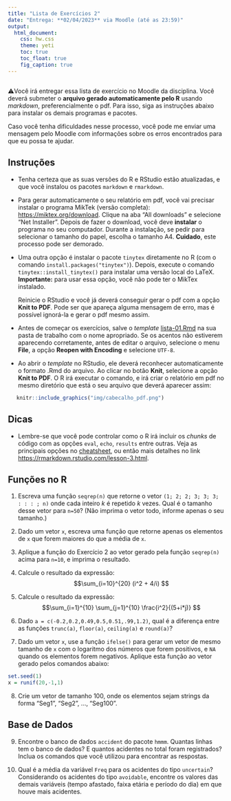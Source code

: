 ```yaml
---
title: "Lista de Exercícios 2"
date: "Entrega: **02/04/2023** via Moodle (até as 23:59)"
output: 
  html_document: 
    css: hw.css
    theme: yeti
    toc: true
    toc_float: true
    fig_caption: true
---
```


## 

<!--Você irá entregar essa lista de exercício no Moodle da disciplina. Você deverá submeter o **arquivo pdf gerado automaticamente pelo R** usando *markdown*. Não serão aceitos arquivos em outro formato!-->

⚠️Você irá entregar essa lista de exercício no Moodle da disciplina. Você deverá submeter o **arquivo gerado automaticamente pelo R** usando *markdown*, preferencialmente o pdf. Para isso, siga as instruções abaixo para instalar os demais programas e pacotes. 

Caso você tenha dificuldades nesse processo, você pode me enviar uma mensagem pelo Moodle com informações sobre os erros encontrados para que eu possa te ajudar.


## Instruções

- Tenha certeza que as suas versões do R e RStudio estão atualizadas, e que você instalou os pacotes `markdown` e `rmarkdown`.

- Para gerar automaticamente o seu relatório em pdf, você vai precisar instalar o programa MikTek (versão completa): <https://miktex.org/download>. Clique na aba "All downloads" e selecione "Net Installer". Depois de fazer o download, você deve **instalar** o programa no seu computador. Durante a instalação, se pedir para selecionar o tamanho do papel, escolha o tamanho A4. **Cuidado**, este processo pode ser demorado.

- Uma outra opção é instalar o pacote `tinytex` diretamente no R (com o comando `install.packages("tinytex")`). Depois, execute o comando `tinytex::install_tinytex()` para instalar uma versão local do LaTeX. **Importante:** para usar essa opção, você não pode ter o MikTex instalado.

  Reinicie o RStudio e você já deverá conseguir gerar o pdf com a opção **Knit to PDF**. Pode ser que apareça alguma mensagem de erro, mas é possível ignorá-la e gerar o pdf mesmo assim.

- Antes de começar os exercícios, salve o *template* [lista-01.Rmd](lista-01.Rmd) na sua pasta de trabalho com o nome apropriado. Se os acentos não estiverem aparecendo corretamente, antes de editar o arquivo, selecione o menu **File**, a opção **Reopen with Encoding** e selecione `UTF-8`.

- Ao abrir o *template* no RStudio, ele deverá reconhecer automaticamente o formato .Rmd do arquivo. Ao clicar no botão **Knit**, selecione a opção **Knit to PDF**. O R irá executar o comando, e irá criar o relatório em pdf no mesmo diretório que está o seu arquivo que deverá aparecer assim:

<div style= "float:center; position:relative; margin-left:20px">
```r
knitr::include_graphics("img/cabecalho_pdf.png")
```
</div>

<!-- - Só comece os exercícios se você conseguir gerar o pdf corretamente. Não serão aceitos arquivos que forem gerados em outros formatos (como word) e depois salvos em pdf. -->


## Dicas

- Lembre-se que você pode controlar como o R irá incluir os *chunks* de código com as opções `eval`, `echo`, `results` entre outras. Veja as principais opções no [cheatsheet](https://www.rstudio.com/wp-content/uploads/2015/02/rmarkdown-cheatsheet.pdf), ou então mais detalhes no link [https://rmarkdown.rstudio.com/lesson-3.html](https://rmarkdown.rstudio.com/lesson-3.html).


## Funções no R


1) Escreva uma função `seqrep(n)` que retorne o vetor `(1; 2; 2; 3; 3; 3; : : : ; n)` onde cada inteiro $k$ é repetido $k$ vezes. Qual é o tamanho desse vetor para `n=50`? (Não imprima o vetor todo, informe apenas o seu tamanho.)


2) Dado um vetor `x`, escreva uma função que retorne apenas os elementos de `x` que forem maiores do que a média de `x`.


3) Aplique a função do Exercício 2 ao vetor gerado pela função `seqrep(n)` acima para `n=10`, e imprima o resultado.


4) Calcule o resultado da expressão:
$$\sum_{i=10}^{20} (i^2 + 4/i) $$


5) Calcule o resultado da expressão:
$$\sum_{i=1}^{10} \sum_{j=1}^{10} \frac{i^2}{(5+i*j)} $$


6) Dado `a = c(-0.2,0.2,0.49,0.5,0.51,.99,1.2)`, qual é a diferença entre as funções `trunc(a)`, `floor(a)`, `ceiling(a)` e `round(a)`?


7) Dado um vetor `x`, use a função `ifelse()` para gerar um vetor de mesmo tamanho de `x` com o logaritmo dos números que forem positivos, e `NA` quando os elementos forem negativos. Aplique esta função ao vetor gerado pelos comandos abaixo:

```r
set.seed(1)
x = runif(20,-1,1)
```


8) Crie um vetor de tamanho 100, onde os elementos sejam strings da forma "Seg1", "Seg2", ..., "Seg100".


## Base de Dados


9) Encontre o banco de dados `accident` do pacote `hmmm`. Quantas linhas tem o banco de dados? E quantos acidentes no total foram registrados? Inclua os comandos que você utilizou para encontrar as respostas.


10) Qual é a média da variável `Freq` para os acidentes do tipo `uncertain`? Considerando os acidentes do tipo `avoidable`, encontre os valores das demais variáveis (tempo afastado, faixa etária e período do dia) em que houve mais acidentes.




<!-- ## Resolução -->

<!-- Sugestão de respostas: -->

<!-- - [Resolução Lista 2](./resolucao/lista-02-resolucao.html) -->

<!-- - [Arquivo .Rmd](./resolucao/lista-02-resolucao.Rmd) -->
